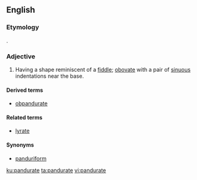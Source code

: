 ==English==

===Etymology===
{{etyl|la|en}} {{lena}} {{m|la|pandura||a pandore}}.

===Adjective===
{{en-adj}}

# {{label|en|botany|of leaves}} Having a shape reminiscent of a [[fiddle]]; [[obovate]] with a pair of [[sinuous]] indentations near the base.

====Derived terms====
* [[obpandurate]]

====Related terms====
* [[lyrate]]

====Synonyms====
* [[panduriform]]

[[ku:pandurate]]
[[ta:pandurate]]
[[vi:pandurate]]